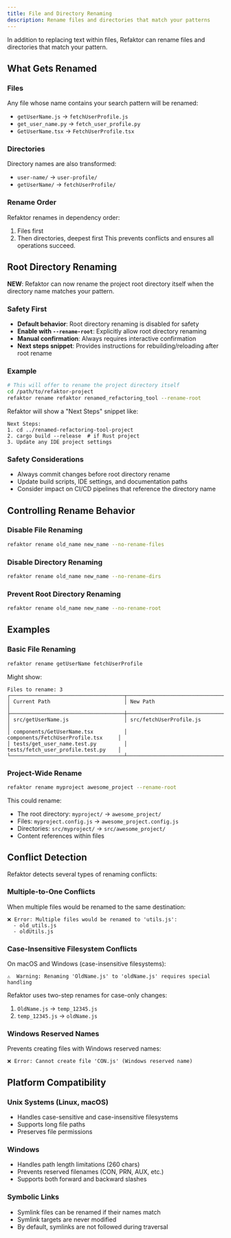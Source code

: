 ```yaml
---
title: File and Directory Renaming
description: Rename files and directories that match your patterns
---
```


In addition to replacing text within files, Refaktor can rename files and directories that match your pattern.

## What Gets Renamed

### Files
Any file whose name contains your search pattern will be renamed:
- `getUserName.js` → `fetchUserProfile.js`
- `get_user_name.py` → `fetch_user_profile.py` 
- `GetUserName.tsx` → `FetchUserProfile.tsx`

### Directories
Directory names are also transformed:
- `user-name/` → `user-profile/`
- `getUserName/` → `fetchUserProfile/`

### Rename Order
Refaktor renames in dependency order:
1. Files first
2. Then directories, deepest first
This prevents conflicts and ensures all operations succeed.

## Root Directory Renaming

**NEW**: Refaktor can now rename the project root directory itself when the directory name matches your pattern.

### Safety First
- **Default behavior**: Root directory renaming is disabled for safety
- **Enable with `--rename-root`**: Explicitly allow root directory renaming
- **Manual confirmation**: Always requires interactive confirmation
- **Next steps snippet**: Provides instructions for rebuilding/reloading after root rename

### Example

```bash
# This will offer to rename the project directory itself
cd /path/to/refaktor-project
refaktor rename refaktor renamed_refactoring_tool --rename-root
```

Refaktor will show a "Next Steps" snippet like:
```
Next Steps:
1. cd ../renamed-refactoring-tool-project
2. cargo build --release  # if Rust project
3. Update any IDE project settings
```

### Safety Considerations
- Always commit changes before root directory rename
- Update build scripts, IDE settings, and documentation paths
- Consider impact on CI/CD pipelines that reference the directory name

## Controlling Rename Behavior

### Disable File Renaming
```bash
refaktor rename old_name new_name --no-rename-files
```

### Disable Directory Renaming
```bash
refaktor rename old_name new_name --no-rename-dirs
```

### Prevent Root Directory Renaming
```bash
refaktor rename old_name new_name --no-rename-root
```

## Examples

### Basic File Renaming
```bash
refaktor rename getUserName fetchUserProfile
```

Might show:
```
Files to rename: 3
┌─────────────────────────────────────┬─────────────────────────────────────┐
│ Current Path                        │ New Path                            │
├─────────────────────────────────────┼─────────────────────────────────────┤
│ src/getUserName.js                  │ src/fetchUserProfile.js             │
│ components/GetUserName.tsx          │ components/FetchUserProfile.tsx     │
│ tests/get_user_name.test.py         │ tests/fetch_user_profile.test.py    │
└─────────────────────────────────────┴─────────────────────────────────────┘
```

### Project-Wide Rename
```bash
refaktor rename myproject awesome_project --rename-root
```

This could rename:
- The root directory: `myproject/` → `awesome_project/`
- Files: `myproject.config.js` → `awesome_project.config.js`
- Directories: `src/myproject/` → `src/awesome_project/`
- Content references within files

## Conflict Detection

Refaktor detects several types of renaming conflicts:

### Multiple-to-One Conflicts
When multiple files would be renamed to the same destination:
```
❌ Error: Multiple files would be renamed to 'utils.js':
  - old_utils.js
  - oldUtils.js
```

### Case-Insensitive Filesystem Conflicts
On macOS and Windows (case-insensitive filesystems):
```
⚠️  Warning: Renaming 'OldName.js' to 'oldName.js' requires special handling
```

Refaktor uses two-step renames for case-only changes:
1. `OldName.js` → `temp_12345.js`
2. `temp_12345.js` → `oldName.js`

### Windows Reserved Names
Prevents creating files with Windows reserved names:
```
❌ Error: Cannot create file 'CON.js' (Windows reserved name)
```

## Platform Compatibility

### Unix Systems (Linux, macOS)
- Handles case-sensitive and case-insensitive filesystems
- Supports long file paths
- Preserves file permissions

### Windows
- Handles path length limitations (260 chars)
- Prevents reserved filenames (CON, PRN, AUX, etc.)
- Supports both forward and backward slashes

### Symbolic Links
- Symlink files can be renamed if their names match
- Symlink targets are never modified
- By default, symlinks are not followed during traversal
